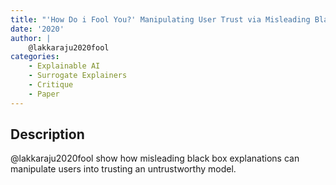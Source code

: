 ```yaml
---
title: "'How Do i Fool You?' Manipulating User Trust via Misleading Black Box Explanations."
date: '2020'
author: |
    @lakkaraju2020fool
categories:
    - Explainable AI
    - Surrogate Explainers
    - Critique
    - Paper
---
```


## Description

@lakkaraju2020fool show how misleading black box explanations can manipulate users into trusting an untrustworthy model. 